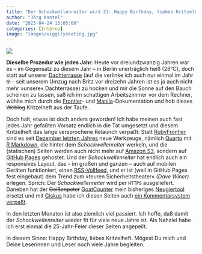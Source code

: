 ```yaml
---
title: "Der Schockwellenreiter wird 23: Happy Birthday, liebes Kritzelheft"
author: "Jörg Kantel"
date: "2023-04-24 15:05:00"
categories: [Interna]
image: "images/wiggilyskating.jpg"
---
```


[![](images/wiggilyskating-b.jpg)](https://4.bp.blogspot.com/-ZPpOfUjmGQ0/UPHTPT9SG1I/AAAAAAAAB4A/yggKwyH1wPE/s1600/wiggily+5.jpg)

**Dieselbe Prozedur wie jedes Jahr**: Heute vor dreiundzwanzig Jahren war es – im Gegensatz zu diesem Jahr – in Berlin unerträglich heiß (28°C), doch statt auf unserer [Dachterrasse](http://www.kantel.de/privat/dg.html) (auf die verlinke ich auch nur einmal im Jahr 🤓 – seit unserem Umzug nach Britz vor dreizehn Jahren ist es ja auch nicht mehr »unsere« Dachterrasse) zu hocken und mir die Sonne auf den Bauch scheinen zu lassen, saß ich im schattigen Arbeitszimmer vor dem Rechner, wühlte mich durch die [Frontier](http://cognitiones.kantel-chaos-team.de/webworking/frameworks/frontier.html)- und [Manila](http://cognitiones.kantel-chaos-team.de/webworking/cms/manila.html)-Dokumentation und hob dieses ~~Weblog~~ Kritzelheft aus der Taufe.

Doch halt, etwas ist doch anders geworden! Ich habe meinen auch fast jedes Jahr gefaßten Vorsatz endlich in die Tat umgesetzt und diesem Kritzelheft das lange versprochene Relaunch verpaßt: Statt [RubyFrontier](http://cognitiones.kantel-chaos-team.de/webworking/staticsites/rubyfrontier.html) sind es seit [Dezember letzten Jahres](https://kantel.github.io/posts/2022120602_schockwellenreiteronline/) neue Werkzeuge, nämlich [Quarto](http://cognitiones.kantel-chaos-team.de/webworking/staticsites/quarto.html) mit [R Markdown](http://cognitiones.kantel-chaos-team.de/mathematik/rmarkdown.html), die hinter dem *Schockwellenreiter* werkeln, und die (statischen) Seiten werden auch nicht mehr auf [Amazon S3](http://cognitiones.kantel-chaos-team.de/webworking/webservices/amazon/amazons3.html), sondern auf [GitHub Pages](http://cognitiones.kantel-chaos-team.de/webworking/webservices/githubpages.html) gehostet. Und der *Schockwellenreiter* hat endlich auch ein responsives Layout, das -- im großen und ganzen -- auch auf mobilen Geräten funktioniert, einen [RSS-Vollfeed](https://kantel.github.io/index.xml), und er ist (weil in GitHub Pages fest eingebaut) dem Trend zum »teuren Sicherheitstheater« *(Dave Winer)* erlegen. Sprich: Der *Schockwellenreiter* wird per `HTTPS` ausgeliefert. Daneben hat der ~~Geißenpeter~~ [GoatCounter](https://www.goatcounter.com/) mein bisheriges [Neugiertool](http://cognitiones.kantel-chaos-team.de/webworking/tools/piwik.html) ersetzt und mit [Giskus](https://giscus.app/de) habe ich diesen Seiten auch [ein Kommentarsystem verpaßt](https://kantel.github.io/posts/2022120901_giscus/).

In den letzten Monaten ist also ziemlich viel passiert. Ich hoffe, daß damit der *Schockwellenreiter* wieder fit für viele neue Jahre ist. Als Nahziel habe ich erst einmal die 25-Jahr-Feier dieser Seiten angepeilt.

In diesem Sinne: Happy Birthday, liebes Kritzelheft. Mögest Du mich und Deine Leserinnen und Leser noch viele Jahre begleiten.